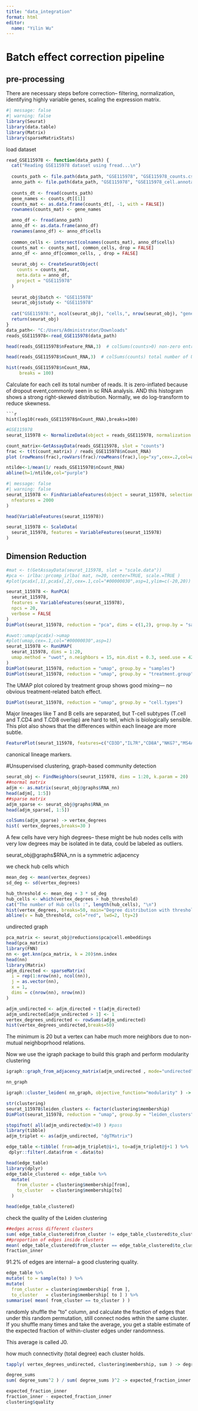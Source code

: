 ```yaml
---
title: "data_integration"
format: html
editor: 
  name: "Yilin Wu"
---
```


# Batch effect correction pipeline
## pre-processing
There are necessary steps before correction-- filtering, normalization, identifying highly variable genes, scaling the expression matrix.

```r
#| message: false
#| warning: false
library(Seurat)
library(data.table)
library(Matrix)
library(sparseMatrixStats)
```

load dataset

```r
read_GSE115978 <- function(data_path) {
  cat("Reading GSE115978 dataset using fread...\n")
  
  counts_path <- file.path(data_path, "GSE115978", "GSE115978_counts.csv.gz")
  anno_path <- file.path(data_path, "GSE115978", "GSE115978_cell.annotations.csv.gz")
  
  counts_dt <- fread(counts_path)
  gene_names <- counts_dt[[1]]
  counts_mat <- as.data.frame(counts_dt[, -1, with = FALSE])
  rownames(counts_mat) <- gene_names

  anno_df <- fread(anno_path)
  anno_df <- as.data.frame(anno_df)
  rownames(anno_df) <- anno_df$cells
  
  common_cells <- intersect(colnames(counts_mat), anno_df$cells)
  counts_mat <- counts_mat[, common_cells, drop = FALSE]
  anno_df <- anno_df[common_cells, , drop = FALSE]
  
  seurat_obj <- CreateSeuratObject(
    counts = counts_mat,
    meta.data = anno_df,
    project = "GSE115978"
  )
  
  seurat_obj$batch <- "GSE115978"
  seurat_obj$study <- "GSE115978"
  
  cat("GSE115978:", ncol(seurat_obj), "cells,", nrow(seurat_obj), "genes\n")
  return(seurat_obj)
}
data_path<- "C:/Users/Administrator/Downloads"
reads_GSE115978<-read_GSE115978(data_path)
```

```r

head(reads_GSE115978$nFeature_RNA,3)  # colSums(counts>0) non-zero entries

head(reads_GSE115978$nCount_RNA,3)  # colSums(counts) total number of UMI counts per cell
```

```r
hist(reads_GSE115978$nCount_RNA,
     breaks = 100)
```
Calculate for each cell its total number of reads.
It is zero-inflated because of dropout event,commonly seen in sc RNA analysis.
AND this histogram shows a strong right-skewed distribution. Normally, we do log-transform to reduce skewness. 

```
```r
hist(log10(reads_GSE115978$nCount_RNA),breaks=100)
```

```r
#GSE115978
seurat_115978 <- NormalizeData(object = reads_GSE115978, normalization.method = "LogNormalize", scale.factor = 10000)
```

```r

count_matrix<-GetAssayData(reads_GSE115978, slot = "counts")
frac <- t(t(count_matrix) / reads_GSE115978$nCount_RNA)
plot (rowMeans(frac),rowVars(frac)/rowMeans(frac),log="xy",cex=.2,col=adjustcolor("black",alpha=.2))

ntilde<-1/mean(1/ reads_GSE115978$nCount_RNA)
abline(h=1/ntilde,col="purple")
```

```r
#| message: false
#| warning: false
seurat_115978 <- FindVariableFeatures(object = seurat_115978, selection.method = "vst",
  nfeatures = 2000
)
```

```r
head(VariableFeatures(seurat_115978))
```

```r
seurat_115978 <- ScaleData(
  seurat_115978, features = VariableFeatures(seurat_115978)
)
```
## Dimension Reduction
```r
#mat <- t(GetAssayData(seurat_115978, slot = "scale.data"))
#pca <- irlba::prcomp_irlba( mat, n=20, center=TRUE, scale.=TRUE )
#plot(pca$x[,1],pca$x[,2],cex=.1,col="#00000030",asp=1,ylim=c(-20,20))

seurat_115978 <- RunPCA(
  seurat_115978,
  features = VariableFeatures(seurat_115978),
  npcs = 20,
  verbose = FALSE
)
DimPlot(seurat_115978, reduction = "pca", dims = c(1,2), group.by = "samples")
```

```r
#uwot::umap(pca$x)->umap
#plot(umap,cex=.1,col="#00000030",asp=1)
seurat_115978 <- RunUMAP(
  seurat_115978, dims = 1:20,
  umap.method = "uwot", n.neighbors = 15, min.dist = 0.3, seed.use = 42
)
DimPlot(seurat_115978, reduction = "umap", group.by = "samples")
DimPlot(seurat_115978, reduction = "umap", group.by = "treatment.group")
```
The UMAP plot colored by treatment group shows good mixing--- no obvious treatment-related batch effect.
```r
DimPlot(seurat_115978, reduction = "umap", group.by = "cell.types")
```

Major lineages like T and B cells are separated, but T-cell subtypes (T.cell and T.CD4 and T.CD8 overlap) are hard to tell, which is biologically sensible.
This plot also shows that the differences within each lineage are more subtle.

```r
FeaturePlot(seurat_115978, features=c("CD3D","IL7R","CD8A","NKG7","MS4A1","LYZ","EPCAM","PECAM1","COL1A1"))
```
canonical lineage markers.

#Unsupervised clustering, graph-based community detection
```r
seurat_obj <- FindNeighbors(seurat_115978, dims = 1:20, k.param = 20)
##normal matrix
adjm <- as.matrix(seurat_obj@graphs$RNA_nn) 
head(adjm[, 1:5])
##sparse matrix
adjm_sparse <- seurat_obj@graphs$RNA_nn
head(adjm_sparse[, 1:5])

colSums(adjm_sparse) -> vertex_degrees
hist( vertex_degrees,breaks=30 )
```
A few cells have very high degrees-- these might be hub nodes
cells with very low degrees may be isolated in te data, could be labeled as outliers.

seurat_obj@graphs$RNA_nn is a symmetric adjacency

we check hub cells which 
```r
mean_deg <- mean(vertex_degrees)
sd_deg <- sd(vertex_degrees)

hub_threshold <- mean_deg + 3 * sd_deg
hub_cells <- which(vertex_degrees > hub_threshold)
cat("The number of Hub cells :", length(hub_cells), "\n")
hist(vertex_degrees, breaks=50, main="Degree distribution with thresholds", xlab="Degree")
abline(v = hub_threshold, col="red", lwd=2, lty=2)
```
undirected graph

```r
pca_matrix <- seurat_obj@reductions$pca@cell.embeddings
head(pca_matrix)
library(FNN)
nn <- get.knn(pca_matrix, k = 20)$nn.index
head(nn)
library(Matrix)
adjm_directed <- sparseMatrix(
  i = rep(1:nrow(nn), ncol(nn)),  
  j = as.vector(nn),              
  x = 1,
  dims = c(nrow(nn), nrow(nn))
)

adjm_undirected <- adjm_directed + t(adjm_directed)  
adjm_undirected[adjm_undirected > 1] <- 1            
vertex_degrees_undirected <- rowSums(adjm_undirected)
hist(vertex_degrees_undirected,breaks=50)
```
The minimum is 20 but a vertex can habe much more neighbors due to non-mutual neighboprhood relations.

 Now we use the igraph package to build this graph and  perform modularity clustering 
```r
igraph::graph_from_adjacency_matrix(adjm_undirected , mode="undirected" ) -> nn_graph

nn_graph

igraph::cluster_leiden( nn_graph, objective_function="modularity" ) -> clustering

str(clustering)
seurat_115978$leiden_clusters <- factor(clustering$membership)
DimPlot(seurat_115978, reduction = "umap", group.by = "leiden_clusters")
```

```r
stopifnot( all(adjm_undirected@x!=0) ) #pass
library(tibble)
adjm_triplet <- as(adjm_undirected, "dgTMatrix")

edge_table <-tibble( from=adjm_triplet@i+1, to=adjm_triplet@j+1 ) %>%
 dplyr::filter(.data$from < .data$to)

head(edge_table)
library(dplyr)
edge_table_clustered <- edge_table %>%
  mutate( 
    from_cluster = clustering$membership[from],
    to_cluster   = clustering$membership[to]
  )

head(edge_table_clustered)
```
check the quality of the Leiden clustering
```r
##edges across different clusters
sum( edge_table_clustered$from_cluster != edge_table_clustered$to_cluster )
##proportion of edges inside clusters
mean( edge_table_clustered$from_cluster == edge_table_clustered$to_cluster ) -> fraction_inner
fraction_inner
```
91.2% of edges are internal-- a good clustering quality.
```r
edge_table %>%
mutate( to = sample(to) ) %>%
mutate( 
  from_cluster = clustering$membership[ from ],
  to_cluster   = clustering$membership[ to ] ) %>%
summarise( mean( from_cluster == to_cluster ) )
```
randomly shuffle the "to" column, and calculate the fraction of edges that under this random permutation, still connect nodes wthin the same cluster.
If you shuffle many times and take the average, you get a stable estimate of the expected fraction of within-cluster edges under randomness.

This average is called J0.

how much connectivity (total degree) each cluster holds.
```r
tapply( vertex_degrees_undirected, clustering$membership, sum ) -> degree_sums

degree_sums
sum( degree_sums^2 ) / sum( degree_sums )^2 -> expected_fraction_inner

expected_fraction_inner
fraction_inner - expected_fraction_inner
clustering$quality
```


